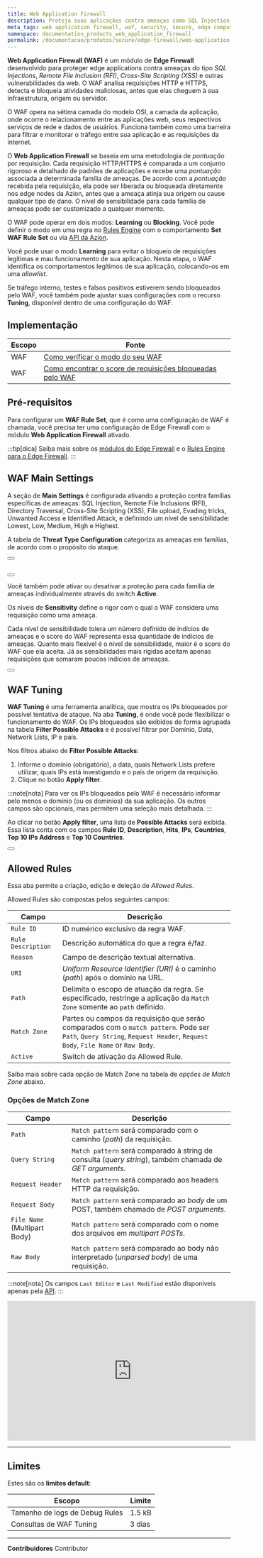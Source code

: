 ```yaml
---
title: Web Application Firewall
description: Proteja suas aplicações contra ameaças como SQL Injection, Remote File Inclusion (RFI), Cross-Site Scripting (XSS) e outras com Azion Web Application Firewall.
meta_tags: web application firewall, waf, security, secure, edge computing
namespace: documentation_products_web_application_firewall
permalink: /documentacao/produtos/secure/edge-firewall/web-application-firewall/
---
```



**Web Application Firewall (WAF)** é um módulo de **Edge Firewall** desenvolvido para proteger edge applications contra ameaças do tipo *SQL Injections*, *Remote File Inclusion (RFI)*, *Cross-Site Scripting (XSS)* e outras vulnerabilidades da web. O WAF analisa requisições HTTP e HTTPS, detecta e bloqueia atividades maliciosas, antes que elas cheguem à sua infraestrutura, origem ou servidor.

O WAF opera na sétima camada do modelo OSI, a camada da aplicação, onde ocorre o relacionamento entre as aplicações web, seus respectivos serviços de rede e dados de usuários. Funciona também como uma barreira para filtrar e monitorar o tráfego entre sua aplicação e as requisições da internet.

O **Web Application Firewall** se baseia em uma metodologia de *pontuação* por requisição. Cada requisição HTTP/HTTPS é comparada a um conjunto rigoroso e detalhado de padrões de aplicações e recebe uma *pontuação* associada a determinada família de ameaças. De acordo com a *pontuação* recebida pela requisição, ela pode ser liberada ou bloqueada diretamente nos edge nodes da Azion, antes que a ameaça atinja sua origem ou cause qualquer tipo de dano. O nível de sensibilidade para cada família de ameaças pode ser customizado a qualquer momento.

O WAF pode operar em dois modos: **Learning** ou **Blocking**. Você pode definir o modo em uma regra no [Rules Engine](/pt-br/documentacao/produtos/secure/edge-firewall/rules-engine/) com o comportamento **Set WAF Rule Set** ou via [API da Azion](https://api.azion.com/#cee49f12-e1d1-4d93-b117-2ef4554121b6).

Você pode usar o modo **Learning** para evitar o bloqueio de requisições legítimas e mau funcionamento de sua aplicação. Nesta etapa, o WAF identifica os comportamentos legítimos de sua aplicação, colocando-os em uma *allowlist*.

Se tráfego interno, testes e falsos positivos estiverem sendo bloqueados pelo WAF, você também pode ajustar suas configurações com o recurso **Tuning**, disponível dentro de uma configuração do WAF.

## Implementação

| Escopo | Fonte                                                                                                         |
|-------|----------------------------------------------------------------------------------------------------------------|
| WAF   | [Como verificar o modo do seu WAF](/pt-br/documentacao/produtos/guias/como-verificar-modo-do-seu-waf/)                    |
| WAF   | [Como encontrar o score de requisições bloqueadas pelo WAF](/pt-br/documentacao/produtos/guias/como-encontrar-score-de-requisicoes-bloqueadas-pelo-waf/) |

## Pré-requisitos

Para configurar um **WAF Rule Set**, que é como uma configuração de WAF é chamada, você precisa ter uma configuração de Edge Firewall com o módulo **Web Application Firewall** ativado.

:::tip[dica]
Saiba mais sobre os [módulos do Edge Firewall](/pt-br/documentacao/produtos/secure/edge-firewall/) e o [Rules Engine para o Edge Firewall](/pt-br/documentacao/produtos/secure/edge-firewall/rules-engine/).
:::

## WAF Main Settings

A seção de **Main Settings** é configurada ativando a proteção contra famílias específicas de ameaças: SQL Injection, Remote File Inclusions (RFI), Directory Traversal, Cross-Site Scripting (XSS), File upload, Evading tricks, Unwanted Access e Identified Attack, e definindo um nível de sensibilidade: Lowest, Low, Medium, High e Highest.

A tabela de **Threat Type Configuration** categoriza as ameaças em famílias, de acordo com o propósito do ataque.

<Button href="/pt-br/documentacao/produtos/secure/edge-firewall/web-application-firewall/rule-sets/#tipos-de-ameacas" text="saiba mais sobre os tipos de ameaça" variant="secondary"></Button> <br></br>

<Button href="/pt-br/documentacao/produtos/guias/secure/criar-waf-rule-set/" text="consulte o guia sobre criar rule set" variant="secondary"></Button>

Você também pode ativar ou desativar a proteção para cada família de ameaças individualmente através do switch **Active**.

Os níveis de **Sensitivity** define o rigor com o qual o WAF considera uma requisição como uma ameaça. 

Cada nível de sensibilidade tolera um número definido de indícios de ameaças e o score do WAF representa essa quantidade de indícios de ameaças. Quanto mais flexível é o nível de sensibilidade, maior é o score do WAF que ela aceita. Já as sensibilidades mais rígidas aceitam apenas requisições que somaram poucos indícios de ameaças.

<Button href="/pt-br/documentacao/produtos/secure/edge-firewall/web-application-firewall/rule-sets/#niveis-de-sensibilidade" text="saiba mais sobre níveis de sensibilidade" variant="secondary"></Button>

## WAF Tuning

**WAF Tuning** é uma ferramenta analítica, que mostra os IPs bloqueados por possível tentativa de ataque. Na aba **Tuning**, é onde você pode flexibilizar o funcionamento do WAF. Os IPs bloqueados são exibidos de forma agrupada na tabela **Filter Possible Attacks** e é possível filtrar por Domínio, Data, Network Lists, IP e país.

Nos filtros abaixo de **Filter Possible Attacks**:

1. Informe o domínio (obrigatório), a data, quais Network Lists prefere utilizar, quais IPs está investigando e o país de origem da requisição. 
2. Clique no botão **Apply filter**.

:::note[nota]
Para ver os IPs bloqueados pelo WAF é necessário informar pelo menos o domínio (ou os domínios) da sua aplicação. Os outros campos são opcionais, mas permitem uma seleção mais detalhada.
:::

Ao clicar no botão **Apply filter**, uma lista de **Possible Attacks** será exibida. Essa lista conta com os campos **Rule ID**, **Description**, **Hits**, **IPs**, **Countries**, **Top 10 IPs Address** e **Top 10 Countries**.

<Button href="/pt-br/documentacao/produtos/secure/edge-firewall/web-application-firewall/custom-allowed-rules/" text="saiba mais sobre Custom Allowed Rules do WAF" variant="secondary"></Button>

## Allowed Rules

Essa aba permite a criação, edição e deleção de *Allowed Rules*.

Allowed Rules são compostas pelos seguintes campos:

| Campo              | Descrição                                                                                                                                                               |
|--------------------|-------------------------------------------------------------------------------------------------------------------------------------------------------------------------|
| `Rule ID`          | ID numérico exclusivo da regra WAF.                                                                                                                                      | 
| `Rule Description` | Descrição automática do que a regra é/faz.                                                                                                                              |
| `Reason`           | Campo de descrição textual alternativa.                                                                                                                                 |
| `URI`              | *Uniform Resource Identifier (URI)* é o caminho (*path*) após o domínio na URL.                                                                                         |
| `Path`             | Delimita o escopo de atuação da regra. Se especificado, restringe a aplicação da `Match Zone` somente ao `path` definido.                                                 |
| `Match Zone`       | Partes ou campos da requisição que serão comparados com o `match pattern`. Pode ser `Path`, `Query String`, `Request Header`, `Request Body`, `File Name` or `Raw Body`. |
| `Active`           | Switch de ativação da Allowed Rule.                                                                                                                                     |

Saiba mais sobre cada opção de Match Zone na tabela de *opções de Match Zone* abaixo.

### Opções de Match Zone

| Campo                        | Descrição                                                                                               |
|------------------------------|---------------------------------------------------------------------------------------------------------|
| `Path`                       | `Match pattern` será comparado com o caminho (*path*) da requisição.                                    |
| `Query String`               | `Match pattern` será comparado à string de consulta (*query string*), também chamada de *GET arguments*. |
| `Request Header`             | `Match pattern` será comparado aos headers HTTP da requisição.                                          | 
| `Request Body`               | `Match pattern` será comparado ao *body* de um POST, também chamado de *POST arguments*.                |
| `File Name` (Multipart Body) | `Match pattern` será comparado com o nome dos arquivos em *multipart POSTs*.                             |
| `Raw Body`                   | `Match pattern` será comparado ao body não interpretado (*unparsed body*) de uma requisição.            |

:::note[nota]
Os campos `Last Editor` e `Last Modified` estão disponíveis apenas pela [API](https://api.azion.com).
:::


<iframe width="560" height="315" src="https://www.youtube.com/embed/EFxq5Woc_Dg" loading="lazy" title="Introduction to WAF setup and configuration" frameborder="0" allow="accelerometer; autoplay; clipboard-write; encrypted-media; gyroscope; picture-in-picture; web-share" allowfullscreen></iframe>


---

## Limites

Estes são os **limites default**:

| Escopo | Limite |
| ------ | ------ |
| Tamanho de logs de Debug Rules | 1.5 kB |
| Consultas de WAF Tuning | 3 dias |

---


**Contribuidores** <ContributorList>Contributor</ContributorList>
